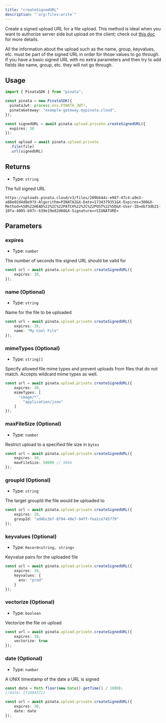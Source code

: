 ```yaml
---
title: "createSignedURL"
description: "`org:files:write`"
---
```


Create a signed upload URL for a file upload. This method is ideal when you want to authorize server side but upload on the client; check out [this doc](/files/uploading-files#client-side-uploads) for more details.

<Note>
All the information about the upload such as the name, group, keyvalues, etc. must be part of the signed URL in order for those values to go through. If you have a basic signed URL with no extra parameters and then try to add fields like name, group, etc. they will not go through.
</Note>

## Usage

```typescript
import { PinataSDK } from "pinata";

const pinata = new PinataSDK({
  pinataJwt: process.env.PINATA_JWT!,
  pinataGateway: "example-gateway.mypinata.cloud",
});

const signedURL = await pinata.upload.private.createSignedURL({
  expires: 30
});

const upload = await pinata.upload.private
  .file(file)
  .url(signedURL)
```

## Returns

- Type: `string`

The full signed URL

```
https://uploads.pinata.cloud/v3/files/209bb44c-e987-47c4-a9e3-a88e02d4d8e9?X-Algorithm=PINATA2&X-Date=1734379351&X-Expires=300&X-Method=%5B%22HEAD%22%2C%22PATCH%22%2C%22POST%22%5D&X-User-ID=eb73db21-10fa-4005-b97c-639e19e82d60&X-Signature=<SIGNATURE>
```

## Parameters

### expires

- Type: `number`

The number of seconds the signed URL should be valid for


```typescript {2}
const url = await pinata.upload.private.createSignedURL({
	expires: 30,
});
```

### name (Optional)

- Type: `string`

Name for the file to be uploaded

```typescript {3}
const url = await pinata.upload.private.createSignedURL({
	expires: 30,
	name: "My Cool File"
});
```

### mimeTypes (Optional)

- Type: `string[]`

Specify allowed file mime types and prevent uploads from files that do not match. Accepts wildcard mime types as well.

```typescript {3-6}
const url = await pinata.upload.private.createSignedURL({
	expires: 30,
	mimeTypes: [
	  "image/*",
		"application/json"
	]
});
```

### maxFileSize (Optional)

- Type: `number`

Restrict upload to a specified file size in `bytes`

```typescript {3}
const url = await pinata.upload.private.createSignedURL({
	expires: 30,
	maxFileSize: 50000 // 50kb
});
```

### groupId (Optional)

- Type: `string`

The target groupId the file would be uploaded to


```typescript {3}
const url = await pinata.upload.private.createSignedURL({
	expires: 30,
	groupId: "ad4bc3bf-8794-49e7-94ff-fea1ce745779"
});
```

### keyvalues (Optional)

- Type: `Record<string, string>`

Keyvalue pairs for the uploaded file

```typescript {3-5}
const url = await pinata.upload.private.createSignedURL({
	expires: 30,
	keyvalues: {
	  env: "prod"
	}
});
```

### vectorize (Optional)

- Type: `boolean`

Vectorize the file on upload

```typescript {3}
const url = await pinata.upload.private.createSignedURL({
	expires: 30,
	vectorize: true
});
```


### date (Optional)

- Type: `number`

A UNIX timestamp of the date a URL is signed

```typescript {1-2,6}
const date = Math.floor(new Date().getTime() / 1000);
//date: 1724943711

const url = await pinata.upload.private.createSignedURL({
	expires: 30,
	date: date
});
```

